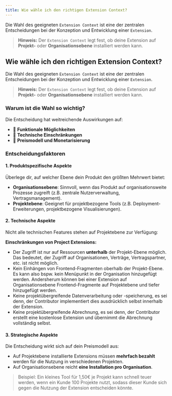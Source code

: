 ```yaml
---
title: Wie wähle ich den richtigen Extension Context?
---
```


Die Wahl des geeigneten `Extension Context` ist eine der zentralen Entscheidungen bei der Konzeption und Entwicklung einer `Extension`.

> **Hinweis:** Der `Extension Context` legt fest, ob deine Extension auf **Projekt-** oder **Organisationsebene** installiert werden kann.

## Wie wähle ich den richtigen Extension Context?

Die Wahl des geeigneten `Extension Context` ist eine der zentralen Entscheidungen bei der Konzeption und Entwicklung einer `Extension`.

> **Hinweis:** Der `Extension Context` legt fest, ob deine Extension auf **Projekt-** oder **Organisationsebene** installiert werden kann.

### Warum ist die Wahl so wichtig?

Die Entscheidung hat weitreichende Auswirkungen auf:

- 🧩 **Funktionale Möglichkeiten**
- 🔐 **Technische Einschränkungen**
- 💸 **Preismodell und Monetarisierung**

### Entscheidungsfaktoren

#### 1. Produktspezifische Aspekte

Überlege dir, auf welcher Ebene dein Produkt den größten Mehrwert bietet:

- **Organisationsebene**: Sinnvoll, wenn das Produkt auf organisationsweite Prozesse zugreift (z.B. zentrale Nutzerverwaltung, Vertragsmanagement).
- **Projektebene**: Geeignet für projektbezogene Tools (z.B. Deployment-Erweiterungen, projektbezogene Visualisierungen).

#### 2. Technische Aspekte

Nicht alle technischen Features stehen auf Projektebene zur Verfügung:

**Einschränkungen von Project Extensions:**

- Der Zugriff ist nur auf Ressourcen **unterhalb** der Projekt-Ebene möglich. Das bedeutet, der Zugriff auf Organisationen, Verträge, Vertragspartner, etc. ist nicht möglich.
- Kein Einhängen von Frontend-Fragmenten oberhalb der Projekt-Ebene. Es kann also bspw. kein Menüpunkt in der Organisation hinzugefügt werden. Andersherum können bei einer Extension auf Organisationsebene Frontend-Fragmente auf Projektebene und tiefer hinzugefügt werden.
- Keine projektübergreifende Datenverarbeitung oder -speicherung, es sei denn, der Contributor implementiert dies ausdrücklich selbst innerhalb der Extension.
- Keine projektübergreifende Abrechnung, es sei denn, der Contributor erstellt eine kostenlose Extension und übernimmt die Abrechnung vollständig selbst.

#### 3. Strategische Aspekte

Die Entscheidung wirkt sich auf dein Preismodell aus:

- Auf Projektebene installierte Extensions müssen **mehrfach bezahlt** werden für die Nutzung in verschiedenen Projekten.
- Auf Organisationsebene reicht **eine Installation pro Organisation**.

> Beispiel: Ein kleines Tool für 1,50€ je Projekt kann schnell teuer werden, wenn ein Kunde 100 Projekte nutzt, sodass dieser Kunde sich gegen die Nutzung der Extension entscheiden könnte.
